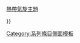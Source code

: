 {{Sidebar with collapsible lists
|name        = Tropicalcyclone
|style       = width:22.5em;
|cellpadding = 0
|pretitle    = 本文属于
|title       = [[熱帶氣旋]]系列
|titlestyle  = padding:0 0.2em 0.4em; font-size:150%; line-height:1.5em;
|image       = 
|imagestyle  = padding:0 0 1.0em;
|listtitlestyle = border-bottom: 1px solid #cee0f2; background: none; text-align: left;

|list1name  = Forming
|list1title = 形成
|list1 = {{tsl|en|Tropical cyclogenesis|熱帶氣旋發展學|發展}}<br/>[[風眼|結構]]<br/>

|list2name  = [[Effects of tropical cyclones|Effects]]
|list2title = [[熱帶氣旋的影響|影響]]
|list2 = [[熱帶氣旋警告|警告與觀察預警]]<br/>[[风暴潮]]<br/>{{tsl|en|List of tropical cyclones|熱帶氣旋列表|值得注意的風暴}}

|list3name  = Climatology and tracking
|list3title = 氣候和追踪
|list3 = {{tsl|en|Tropical cyclone basins|熱帶氣旋流域|-{zh-tw:流域;zh-cn:洋盆;zh-hk:洋盆;}-}}<br/>[[區域專責氣象中心|RSMCs]]<br/>[[熱帶氣旋等級|等級]]<br/>{{tsl|en|Tropical cyclone observation|熱帶氣旋觀測|觀測}}<br/>{{tsl|en|Tropical cyclone forecasting|熱帶氣旋預報|預報}}<br/>{{tsl|en|Tropical cyclone rainfall forecasting|熱帶氣旋降雨預報|降雨預報}}<br/>{{tsl|en|Tropical cyclone rainfall climatology|熱帶氣旋降雨氣候|降雨氣候}}

|list4name =Tropical cyclone naming
|list4title =熱帶氣旋命名
|list4 = [[熱帶氣旋命名]]<br/>{{tsl|en|History of Tropical cyclone naming|熱帶氣旋命名歷史}}<br/>{{tsl|en|List of historic tropical cyclone names|歷史上的熱帶氣旋名稱列表}}<br/>{{tsl|en|List of retired Atlantic hurricane names|除名大西洋颶風名稱列表}}<br>[[除名太平洋颱風名稱列表]]<br>[[除名太平洋飓风名称列表]]<br>{{tsl|en|List of retired Philippine typhoon names|除名菲律賓颱風名稱列表}}<br>{{tsl|en|List of retired Australian cyclone names|除名澳洲氣旋名稱列表}}<br>{{tsl|en|List of retired South Pacific tropical cyclone names|除名南太平洋氣旋名稱列表}}<br>[[日本氣象廳命名颱風列表]]

|below = {{tsl|en|Outline of tropical cyclones|熱帶氣旋概述}}<br/>[[WP:热带气旋专题|热带气旋专题]]{{.w}}[[Portal:熱帶氣旋|熱帶氣旋主題]]

}}<noinclude>
[[Category:系列條目側面模板]]
</noinclude>